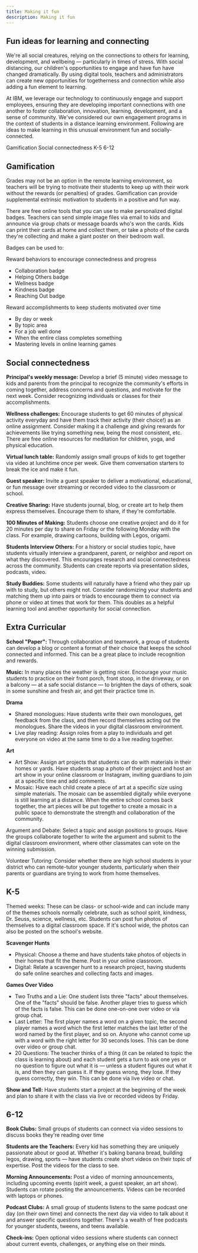```yaml
---
title: Making it fun
description: Making it fun
---
```


## Fun ideas for learning and connecting

<PageDescription>

We're all social creatures, relying on the connections to others for learning, development, and wellbeing — particularly in times of stress. With social distancing, our children's opportunities to engage and have fun have changed dramatically. By using digital tools, teachers and administrators can create new opportunities for togetherness and connection while also adding a fun element to learning. 

At IBM, we leverage our technology to continuously engage and support employees, ensuring they are developing important connections with one another to foster collaboration, innovation, learning, development, and a sense of community. We've considered our own engagement programs in the context of students in a distance learning environment. Following are ideas to make learning in this unusual environment fun and socially-connected.

</PageDescription>

<AnchorLinks>
  <AnchorLink>Gamification</AnchorLink>
  <AnchorLink>Social connectedness</AnchorLink>
  <AnchorLink>K-5</AnchorLink>
  <AnchorLink>6-12</AnchorLink>
</AnchorLinks>

## Gamification

Grades may not be an option in the remote learning environment, so teachers will be trying to motivate their students to keep up with their work without the rewards (or penalties) of grades. Gamification can provide supplemental extrinsic motivation to students in a positive and fun way.

There are free online tools that you can use to make personalized digital badges. Teachers can send simple image files via email to kids and announce via group chats or message boards who's won the cards. Kids can print their cards at home and collect them, or take a photo of the cards they're collecting and make a giant poster on their bedroom wall. 

Badges can be used to:

Reward behaviors to encourage connectedness and progress

- Collaboration badge
- Helping Others badge
- Wellness badge
- Kindness badge
- Reaching Out badge

Reward accomplishments to keep students motivated over time

- By day or week
- By topic area
- For a job well done
- When the entire class completes something
- Mastering levels in online learning games

## Social connectedness

**Principal's weekly message:** Develop a brief (5 minute) video message to kids and parents from the principal to recognize the community's efforts in coming together, address concerns and questions, and motivate for the next week. Consider recognizing individuals or classes for their accomplishments.

**Wellness challenges:** Encourage students to get 60 minutes of physical activity everyday and have them track their activity (their choice!) as an online assignment. Consider making it a challenge and giving rewards for achievements like trying something new, being the most consistent, etc. There are free online resources for meditation for children, yoga, and physical education.

**Virtual lunch table:** Randomly assign small groups of kids to get together via video at lunchtime once per week. Give them conversation starters to break the ice and make it fun.

**Guest speaker:** Invite a guest speaker to deliver a motivational, educational, or fun message over streaming or recorded video to the classroom or school. 

**Creative Sharing:** Have students journal, blog, or create art to help them express themselves. Encourage them to share, if they're comfortable.

**100 Minutes of Making:** Students choose one creative project and do it for 20 minutes per day to share on Friday or the following Monday with the class. For example, drawing cartoons, building with Legos, origami.

**Students Interview Others:** For a history or social studies topic, have students virtually interview a grandparent, parent, or neighbor and report on what they discovered. This encourages research and social connectedness across the community. Students can create reports via presentation slides, podcasts, video.

**Study Buddies:** Some students will naturally have a friend who they pair up with to study, but others might not. Consider randomizing your students and matching them up into pairs or triads to encourage them to connect via phone or video at times that work for them. This doubles as a helpful learning tool and another opportunity for social connection.

## Extra Curricular

**School "Paper":** Through collaboration and teamwork, a group of students can develop a blog or content a format of their choice that keeps the school connected and informed. This can be a great place to include recognition and rewards.

**Music:** In many places the weather is getting nicer. Encourage your music students to practice on their front porch, front stoop, in the driveway, or on a balcony — at a safe social distance — to brighten the days of others, soak in some sunshine and fresh air, and get their practice time in.

**Drama**

- Shared monologues: Have students write their own monologues, get feedback from the class, and then record themselves acting out the monologues. Share the videos in your digital classroom environment.
- Live play reading: Assign roles from a play to individuals and get everyone on video at the same time to do a live reading together.

**Art**

- Art Show: Assign art projects that students can do with materials in their homes or yards. Have students snap a photo of their project and host an art show in your online classroom or Instagram, inviting guardians to join at a specific time and add comments.
- Mosaic: Have each child create a piece of art at a specific size using simple materials. The mosaic can be assembled digitally while everyone is still learning at a distance. When the entire school comes back together, the art pieces will be put together to create a mosaic in a public space to demonstrate the strength and collaboration of the community.

Argument and Debate: Select a topic and assign positions to groups. Have the groups collaborate together to write the argument and submit to the digital classroom environment, where other classmates can vote on the winning submission.

Volunteer Tutoring: Consider whether there are high school students in your district who can remote-tutor younger students, particularly when their parents or guardians are trying to work from home themselves.

## K-5

Themed weeks: These can be class- or school-wide and can include many of the themes schools normally celebrate, such as school spirit, kindness, Dr. Seuss, science, wellness, etc. Students can post fun photos of themselves to a digital classroom space. If it's school wide, the photos can also be posted on the school's website.

**Scavenger Hunts**

- Physical: Choose a theme and have students take photos of objects in their homes that fit the theme. Post in your online classroom.
- Digital: Relate a scavenger hunt to a research project, having students do safe online searches and collecting facts and images.

**Games Over Video**

- Two Truths and a Lie: One student lists three "facts" about themselves. One of the "facts" should be false. Another player tries to guess which of the facts is false. This can be done one-on-one over video or via group chat.
- Last Letter: The first player names a word on a given topic, the second player names a word which the first letter matches the last letter of the word named by the first player, and so on. Anyone who cannot come up with a word with the right letter for 30 seconds loses. This can be done over video or group chat.
- 20 Questions: The teacher thinks of a thing (it can be related to topic the class is learning about) and each student gets a turn to ask one yes or no question to figure out what it is — unless a student figures out what it is, and then they can guess it. If they guess wrong, they lose. If they guess correctly, they win. This can be done via live video or chat.

**Show and Tell:** Have students start a project at the beginning of the week and plan to share it with the class via live or recorded videos by Friday.

## 6-12

**Book Clubs:** Small groups of students can connect via video sessions to discuss books they're reading over time

**Students are the Teachers:** Every kid has something they are uniquely passionate about or good at. Whether it's baking banana bread, building legos, drawing, sports — have students create short videos on their topic of expertise. Post the videos for the class to see.

**Morning Announcements:** Post a video of morning announcements, including upcoming events (spirit week, a guest speaker, an art show). Students can rotate posting the announcements. Videos can be recorded with laptops or phones.

**Podcast Clubs:** A small group of students listens to the same podcast one day (on their own time) and connects the next day via video to talk about it and answer specific questions together. There's a wealth of free podcasts for younger students, tweens, and teens available.

**Check-ins:** Open optional video sessions where students can connect about current events, challenges, or anything else on their minds.
